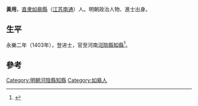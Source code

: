 '''黃用'''，[[南直隶|直隶]][[如皋縣|如皋縣]]（[[江苏|江苏]][[南通|南通]]）人。明朝政治人物、進士出身。

==生平==
永樂二年（1403年），登进士，官至河南[[河陰縣|河陰縣]][[知縣|知縣]]<ref>{{cite news|title=南通明清进士题名录|url=http://www.ntda.gov.cn/art/2009/8/18/art_8549_294283.html|accessdate=2013-10-18|newspaper=南通市档案局|deadurl=yes|archiveurl=https://web.archive.org/web/20131019070716/http://www.ntda.gov.cn/art/2009/8/18/art_8549_294283.html|archivedate=2013-10-19}}</ref>。

==參考==
{{Reflist}}
{{明朝人物小作品}}
{{永樂二年甲申科殿試金榜}}
{{DEFAULTSORT:Hunag黃}}
[[Category:明朝河陰縣知縣|Category:明朝河陰縣知縣]]
[[Category:如皋人|Category:如皋人]]